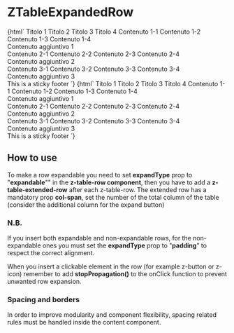 
<Meta title="Table/ZTableExpandedRow" component="z-table-expanded-row" />

# ZTableExpandedRow

<Preview>
  <Story name="ZTableExpandedRow-all-expanded">
    {html`<style>
        .expanded-row-content {
          margin: 0 calc(var(--space-unit) * 2) 0 calc(var(--space-unit) * 2);
          padding: calc(var(--space-unit) * 2) 0 calc(var(--space-unit) * 2) 0;
          border-top: 1px solid var(--gray200);
        }
      </style>
      <z-table bordered="true">
        <z-table-head>
          <z-table-header-row expandable="true">
            <z-table-header>
              <span>Titolo 1</span>
            </z-table-header>
            <z-table-header>
              <span>Titolo 2</span>
            </z-table-header>
            <z-table-header>
              <span>Titolo 3</span>
            </z-table-header>
            <z-table-header>
              <span>Titolo 4</span>
            </z-table-header>
          </z-table-header-row>
        </z-table-head>
        <z-table-body>
          <z-table-row expanded-type="expandable">
            <z-table-cell>
              <span>Contenuto 1-1</span>
            </z-table-cell>
            <z-table-cell>
              <span>Contenuto 1-2</span>
            </z-table-cell>
            <z-table-cell>
              <span>Contenuto 1-3</span>
            </z-table-cell>
            <z-table-cell>
              <span>Contenuto 1-4</span>
            </z-table-cell>
          </z-table-row>
          <z-table-expanded-row col-span="5">
            <div class="expanded-row-content">Contenuto aggiuntivo 1</div>
          </z-table-expanded-row>
          <z-table-row expanded-type="expandable">
            <z-table-cell>
              <span>Contenuto 2-1</span>
            </z-table-cell>
            <z-table-cell>
              <span>Contenuto 2-2</span>
            </z-table-cell>
            <z-table-cell>
              <span>Contenuto 2-3</span>
            </z-table-cell>
            <z-table-cell>
              <span>Contenuto 2-4</span>
            </z-table-cell>
          </z-table-row>
          <z-table-expanded-row col-span="5">
            <div class="expanded-row-content">Contenuto aggiuntivo 2</div>
          </z-table-expanded-row>
          <z-table-row expanded-type="expandable">
            <z-table-cell>
              <span>Contenuto 3-1</span>
            </z-table-cell>
            <z-table-cell>
              <span>Contenuto 3-2</span>
            </z-table-cell>
            <z-table-cell>
              <span>Contenuto 3-3</span>
            </z-table-cell>
            <z-table-cell>
              <span>Contenuto 3-4</span>
            </z-table-cell>
          </z-table-row>
          <z-table-expanded-row col-span="5">
            <div class="expanded-row-content">Contenuto aggiuntivo 3</div>
          </z-table-expanded-row>
        </z-table-body>
        <z-table-sticky-footer slot="sticky-footer">
          <span>This is a sticky footer</span>
        </z-table-sticky-footer>
      </z-table>`}
  </Story>
  <Story name="ZTableExpandedRow-mix">
    {html`<style>
        .expanded-row-content {
          margin: 0 calc(var(--space-unit) * 2) 0 calc(var(--space-unit) * 2);
          padding: calc(var(--space-unit) * 2) 0 calc(var(--space-unit) * 2) 0;
          border-top: 1px solid var(--gray200);
        }
      </style>
      <z-table bordered="true">
        <z-table-head>
          <z-table-header-row expandable="true">
            <z-table-header>
              <span>Titolo 1</span>
            </z-table-header>
            <z-table-header>
              <span>Titolo 2</span>
            </z-table-header>
            <z-table-header>
              <span>Titolo 3</span>
            </z-table-header>
            <z-table-header>
              <span>Titolo 4</span>
            </z-table-header>
          </z-table-header-row>
        </z-table-head>
        <z-table-body>
          <z-table-row expanded-type="padding">
            <z-table-cell>
              <span>Contenuto 1-1</span>
            </z-table-cell>
            <z-table-cell>
              <span>Contenuto 1-2</span>
            </z-table-cell>
            <z-table-cell>
              <span>Contenuto 1-3</span>
            </z-table-cell>
            <z-table-cell>
              <span>Contenuto 1-4</span>
            </z-table-cell>
          </z-table-row>
          <z-table-expanded-row col-span="5">
            <div>Contenuto aggiuntivo 1</div>
          </z-table-expanded-row>
          <z-table-row expanded-type="expandable">
            <z-table-cell>
              <span>Contenuto 2-1</span>
            </z-table-cell>
            <z-table-cell>
              <span>Contenuto 2-2</span>
            </z-table-cell>
            <z-table-cell>
              <span>Contenuto 2-3</span>
            </z-table-cell>
            <z-table-cell>
              <span>Contenuto 2-4</span>
            </z-table-cell>
          </z-table-row>
          <z-table-expanded-row col-span="5">
            <div class="expanded-row-content">Contenuto aggiuntivo 2</div>
          </z-table-expanded-row>
          <z-table-row expanded-type="padding">
            <z-table-cell>
              <span>Contenuto 3-1</span>
            </z-table-cell>
            <z-table-cell>
              <span>Contenuto 3-2</span>
            </z-table-cell>
            <z-table-cell>
              <span>Contenuto 3-3</span>
            </z-table-cell>
            <z-table-cell>
              <span>Contenuto 3-4</span>
            </z-table-cell>
          </z-table-row>
          <z-table-expanded-row col-span="5">
            <div>Contenuto aggiuntivo 3</div>
          </z-table-expanded-row>
        </z-table-body>
        <z-table-sticky-footer slot="sticky-footer">
          <span>This is a sticky footer</span>
        </z-table-sticky-footer>
      </z-table>`}
  </Story>
</Preview>

<Props of="z-table-expanded-row" />

## How to use

To make a row expandable you need to set **expandType** prop to "**expandable**"" in the **z-table-row component**, then
you have to add a **z-table-extended-row** after each z-table-row.
The extended row has a mandatory prop **col-span**, set the number of the total column of the table (consider the additional column for the
expand button)

### N.B.

If you insert both expandable and non-expandable rows, for the non-expandable ones you must set the **expandType** prop to "**padding**"
to respect the correct alignment.

When you insert a clickable element in the row (for example z-button or z-icon) remember to add **stopPropagation()**
to the onClick function to prevent unwanted row expansion.

### Spacing and borders

In order to improve modularity and component flexibility, spacing related rules must be handled inside the content component.
